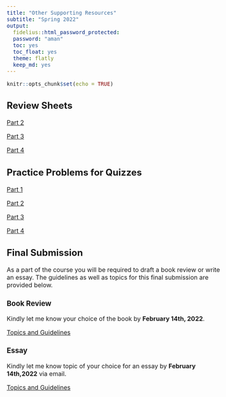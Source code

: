 ```yaml
---
title: "Other Supporting Resources"
subtitle: "Spring 2022"
output:
  fidelius::html_password_protected:
  password: "aman"
  toc: yes
  toc_float: yes
  theme: flatly
  keep_md: yes
---
```

<style type="text/css">
  body{
  font-size: 12pt;
}
</style>

```r
knitr::opts_chunk$set(echo = TRUE)
```


## Review Sheets

[Part 2](\Slides_1110\Part 2_Review.pdf)

[Part 3](\Slides_1110\Part 3_Review.pdf)

[Part 4](\Slides_1110\Part 4_Review.pdf)

## Practice Problems for Quizzes

[Part 1](\Slides_1110\Part 1_Practice_Problems.pdf)

[Part 2](\Slides_1110\Part 2_Practice_Problems.pdf)

[Part 3](\Slides_1110\Part 3_Practice_Problems.pdf)

[Part 4](\Slides_1110\Part 4_Practice_Problems.pdf)

## Final Submission

As a part of the course you will be required to draft a book review or write an essay. The guidelines as well as topics for this final submission are provided below. 

### Book Review

Kindly let me know your choice of the book by **February 14th, 2022**. 

[Topics and Guidelines](\Slides_1110\Book-Review.pdf)

### Essay

Kindly let me know topic of your choice for an essay by **February 14th,2022** via email.

[Topics and Guidelines](\Slides_1110\Essay.pdf)
